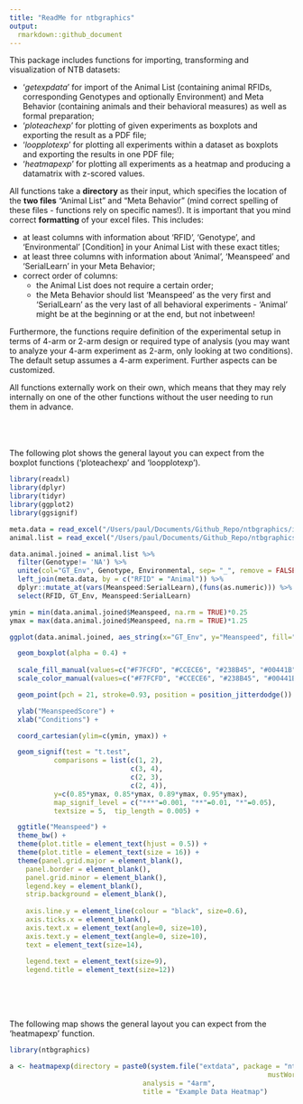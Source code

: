 ```yaml
---
title: "ReadMe for ntbgraphics"
output:
  rmarkdown::github_document
---
```


This package includes functions for importing, transforming and visualization of NTB datasets:

  - '*getexpdata*' for import of the Animal List (containing animal RFIDs, corresponding Genotypes and optionally Environment) and Meta Behavior (containing animals and their behavioral measures) as well as formal preparation;
  - '*ploteachexp*' for plotting of given experiments as boxplots and exporting the result as a PDF file;
  - '*loopplotexp*' for plotting all experiments within a dataset as boxplots and exporting the results in one PDF file;
  - '*heatmapexp*' for plotting all experiments as a heatmap and producing a datamatrix with z-scored values.
  
All functions take a **directory** as their input, which specifies the location of the **two files** "Animal List" and "Meta Behavior" (mind correct spelling of these files - functions rely on specific names!). 
It is important that you mind correct **formatting** of your excel files. This includes:

  - at least columns with information about 'RFID', 'Genotype', and 'Environmental' [Condition] in your Animal List with these exact titles;
  - at least three columns with information about 'Animal', 'Meanspeed'	and	'SerialLearn' in your Meta Behavior;
  - correct order of columns: 
    - the Animal List does not require a certain order;
    - the Meta Behavior should list 'Meanspeed' as the very first and 'SerialLearn' as the very last of all behavioral experiments - 'Animal' might be at the beginning or at the end, but not inbetween!
\   

Furthermore, the functions require definition of the experimental setup in terms of 4-arm or 2-arm design or required type of analysis (you may want to analyze your 4-arm experiment as 2-arm, only looking at two conditions). The default setup assumes a 4-arm experiment. Further aspects can be customized.

All functions externally work on their own, which means that they may rely internally on one of the other functions without the user needing to run them in advance.  
\
\
\   

The following plot shows the general layout you can expect from the boxplot functions ('ploteachexp' and 'loopplotexp').
\   

``` r

library(readxl)
library(dplyr)
library(tidyr)
library(ggplot2)
library(ggsignif)

meta.data = read_excel("/Users/paul/Documents/Github_Repo/ntbgraphics/inst/extdata/Meta Behavior.xlsx")
animal.list = read_excel("/Users/paul/Documents/Github_Repo/ntbgraphics/inst/extdata/Animal List.xlsx")

data.animal.joined = animal.list %>%
  filter(Genotype!= 'NA') %>%
  unite(col="GT_Env", Genotype, Environmental, sep= "_", remove = FALSE) %>%
  left_join(meta.data, by = c("RFID" = "Animal")) %>%
  dplyr::mutate_at(vars(Meanspeed:SerialLearn),(funs(as.numeric))) %>%
  select(RFID, GT_Env, Meanspeed:SerialLearn)

ymin = min(data.animal.joined$Meanspeed, na.rm = TRUE)*0.25
ymax = max(data.animal.joined$Meanspeed, na.rm = TRUE)*1.25

ggplot(data.animal.joined, aes_string(x="GT_Env", y="Meanspeed", fill="GT_Env")) +

  geom_boxplot(alpha = 0.4) +
  
  scale_fill_manual(values=c("#F7FCFD", "#CCECE6", "#238B45", "#00441B")) +
  scale_color_manual(values=c("#F7FCFD", "#CCECE6", "#238B45", "#00441B")) +

  geom_point(pch = 21, stroke=0.93, position = position_jitterdodge()) +

  ylab("MeanspeedScore") +
  xlab("Conditions") +

  coord_cartesian(ylim=c(ymin, ymax)) +

  geom_signif(test = "t.test",  
           comparisons = list(c(1, 2),
                              c(3, 4),
                              c(2, 3),
                              c(2, 4)), 
           y=c(0.85*ymax, 0.85*ymax, 0.89*ymax, 0.95*ymax), 
           map_signif_level = c("***"=0.001, "**"=0.01, "*"=0.05), 
           textsize = 5,  tip_length = 0.005) +

  ggtitle("Meanspeed") +
  theme_bw() +
  theme(plot.title = element_text(hjust = 0.5)) +
  theme(plot.title = element_text(size = 16)) +
  theme(panel.grid.major = element_blank(),
    panel.border = element_blank(),
    panel.grid.minor = element_blank(),
    legend.key = element_blank(),
    strip.background = element_blank(),
    
    axis.line.y = element_line(colour = "black", size=0.6),
    axis.ticks.x = element_blank(),
    axis.text.x = element_text(angle=0, size=10),
    axis.text.y = element_text(angle=0, size=10),
    text = element_text(size=14),
    
    legend.text = element_text(size=9),
    legend.title = element_text(size=12))
```
\
\
\   

The following map shows the general layout you can expect from the 'heatmapexp' function.
\   

``` r

library(ntbgraphics)

a <- heatmapexp(directory = paste0(system.file("extdata", package = "ntbgraphics",
                                                                mustWork = T),"/"),
                                 analysis = "4arm",
                                 title = "Example Data Heatmap")
```
